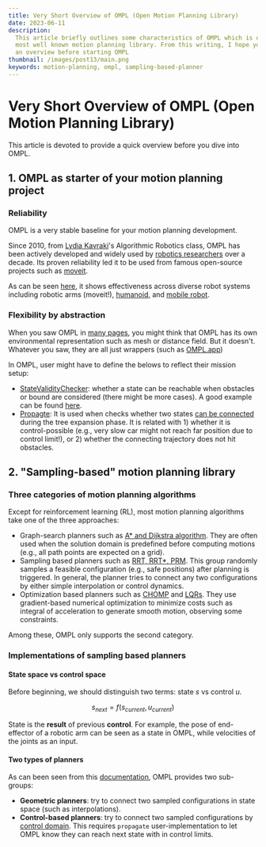 ```yaml
---
title: Very Short Overview of OMPL (Open Motion Planning Library)
date: 2023-06-11
description:
  This article briefly outlines some characteristics of OMPL which is one of the
  most well known motion planning library. From this writing, I hope you can get
  an overview before starting OMPL
thumbnail: /images/post13/main.png
keywords: motion-planning, ompl, sampling-based-planner
---
```



# Very Short Overview of OMPL (Open Motion Planning Library)

<Frontmatter />

This article is devoted to provide a quick overview before you dive into OMPL.

## 1. OMPL as starter of your motion planning project

### Reliability

OMPL is a very stable baseline for your motion planning development.

Since 2010, from [Lydia Kavraki](https://www.cs.rice.edu/~kavraki/)'s
Algorithmic Robotics class, OMPL has been actively developed and widely used by
[robotics researchers](https://ompl.kavrakilab.org/integration.html) over a
decade. Its proven reliability led it to be used from famous open-source
projects such as [moveit](https://moveit.ros.org/).

As can be seen [here](https://ompl.kavrakilab.org/gallery.html), it shows
effectiveness across diverse robot systems including robotic arms (moveit!),
[humanoid](https://www.youtube.com/watch?v=AZQY_QOX0Pw&t=1s), and
[mobile robot](https://morse-simulator.github.io/).

### Flexibility by abstraction

When you saw OMPL in [many pages](https://ompl.kavrakilab.org/gui.html), you
might think that OMPL has its own environmental representation such as mesh or
distance field. But it doesn't. Whatever you saw, they are all just wrappers
(such as [OMPL.app](https://github.com/ompl/omplapp))

In OMPL, user might have to define the belows to reflect their mission setup:

- [StateValidityChecker](https://github.com/ompl/ompl/blob/main/src/ompl/base/StateValidityChecker.h):
  whether a state can be reachable when obstacles or bound are considered (there
  might be more cases). A good example can be found
  [here](https://github.com/ompl/ompl/blob/e65099390abf83ea289134e275235f3cbc06b7e5/demos/OptimalPlanning.cpp#L104).
- [Propagte](https://github.com/ompl/ompl/blob/e65099390abf83ea289134e275235f3cbc06b7e5/demos/RigidBodyPlanningWithControls.cpp#L96):
  It is used when checks whether two states
  [can be connected](https://github.com/ompl/ompl/blob/main/src/ompl/base/MotionValidator.h)
  during the tree expansion phase. It is related with 1) whether it is
  control-possible (e.g., very slow car might not reach far position due to
  control limit!), or 2) whether the connecting trajectory does not hit
  obstacles.

## 2. "Sampling-based" motion planning library

### Three categories of motion planning algorithms

Except for reinforcement learning (RL), most motion planning algorithms take one
of the three approaches:

- Graph-search planners such as
  [A\* and Dijkstra algorithm](https://iopscience.iop.org/article/10.1088/1742-6596/1566/1/012061/pdf).
  They are often used when the solution domain is predefined before computing
  motions (e.g., all path points are expected on a grid).
- Sampling based planners such as
  [RRT, RRT\*, PRM](https://www.youtube.com/watch?v=gP6MRe_IHFo). This group
  randomly samples a feasible configuration (e.g., safe positions) after
  planning is triggered. In general, the planner tries to connect any two
  configurations by either simple interpolation or control dynamics.
- Optimization based planners such as
  [CHOMP](https://ros-planning.github.io/moveit_tutorials/doc/chomp_planner/chomp_planner_tutorial.html)
  and [LQRs](https://en.wikipedia.org/wiki/Optimal_control). They use
  gradient-based numerical optimization to minimize costs such as integral of
  acceleration to generate smooth motion, observing some constraints.

Among these, OMPL only supports the second category.

### Implementations of sampling based planners

#### State space vs control space

Before beginning, we should distinguish two terms: state $s$ vs control $u$.

$$ s_{next} = f(s_{current}, u_{current}) $$

State is the **result** of previous **control**. 
For example, the pose of end-effector of a robotic arm can be seen as a state in OMPL, 
while velocities of the joints as an input.

#### Two types of planners

As can been seen from this
[documentation](https://ompl.kavrakilab.org/planners.html), OMPL provides two
sub-groups:

- **Geometric planners**: try to connect two sampled configurations in state space (such as interpolations).
- **Control-based planners**: 
try to connect two sampled configurations by [control domain](https://github.com/ompl/ompl/blob/e65099390abf83ea289134e275235f3cbc06b7e5/demos/RigidBodyPlanningWithControls.cpp#LL141C39-L141C39).
This requires `propagate` user-implementation to let OMPL know they can reach next state with in control limits.

<Comment/>